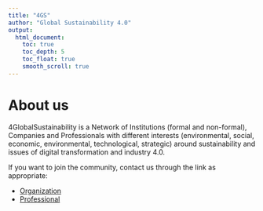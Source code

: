 ```yaml
---
title: "4GS"
author: "Global Sustainability 4.0"
output:
  html_document:
    toc: true
    toc_depth: 5
    toc_float: true
    smooth_scroll: true
---
```


# About us

4GlobalSustainability is a Network of Institutions (formal and non-formal), Companies and Professionals with different interests (environmental, social, economic, environmental, technological, strategic) around sustainability and issues of digital transformation and industry 4.0.

If you want to join the community, contact us through the link as appropriate:

- [Organization](https://forms.gle/1iCNw7gifSXbAo8s7)
- [Professional](https://forms.gle/MkJ4Ry4gSwzpNmaZ6)









